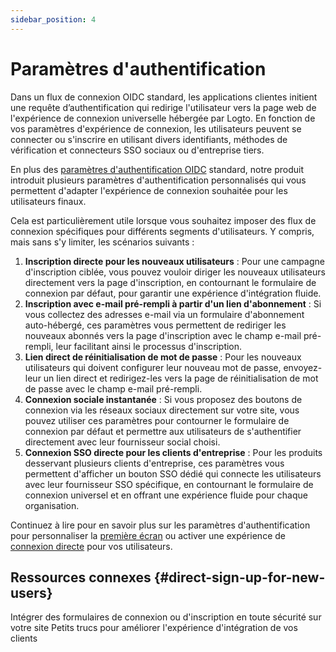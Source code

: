 ```yaml
---
sidebar_position: 4
---
```


# Paramètres d'authentification

Dans un flux de connexion OIDC standard, les applications clientes initient une requête d’authentification qui redirige l'utilisateur vers la page web de l'expérience de connexion universelle hébergée par Logto. En fonction de vos paramètres d'expérience de connexion, les utilisateurs peuvent se connecter ou s'inscrire en utilisant divers identifiants, méthodes de vérification et connecteurs SSO sociaux ou d'entreprise tiers.

En plus des [paramètres d'authentification OIDC](https://openid.net/specs/openid-connect-core-1_0.html#AuthRequest) standard, notre produit introduit plusieurs paramètres d'authentification personnalisés qui vous permettent d'adapter l'expérience de connexion souhaitée pour les utilisateurs finaux.

Cela est particulièrement utile lorsque vous souhaitez imposer des flux de connexion spécifiques pour différents segments d'utilisateurs. Y compris, mais sans s'y limiter, les scénarios suivants :

1. **Inscription directe pour les nouveaux utilisateurs** : Pour une campagne d'inscription ciblée, vous pouvez vouloir diriger les nouveaux utilisateurs directement vers la page d'inscription, en contournant le formulaire de connexion par défaut, pour garantir une expérience d'intégration fluide.
2. **Inscription avec e-mail pré-rempli à partir d'un lien d'abonnement** : Si vous collectez des adresses e-mail via un formulaire d'abonnement auto-hébergé, ces paramètres vous permettent de rediriger les nouveaux abonnés vers la page d'inscription avec le champ e-mail pré-rempli, leur facilitant ainsi le processus d'inscription.
3. **Lien direct de réinitialisation de mot de passe** : Pour les nouveaux utilisateurs qui doivent configurer leur nouveau mot de passe, envoyez-leur un lien direct et redirigez-les vers la page de réinitialisation de mot de passe avec le champ e-mail pré-rempli.
4. **Connexion sociale instantanée** : Si vous proposez des boutons de connexion via les réseaux sociaux directement sur votre site, vous pouvez utiliser ces paramètres pour contourner le formulaire de connexion par défaut et permettre aux utilisateurs de s'authentifier directement avec leur fournisseur social choisi.
5. **Connexion SSO directe pour les clients d'entreprise** : Pour les produits desservant plusieurs clients d'entreprise, ces paramètres vous permettent d'afficher un bouton SSO dédié qui connecte les utilisateurs avec leur fournisseur SSO spécifique, en contournant le formulaire de connexion universel et en offrant une expérience fluide pour chaque organisation.

Continuez à lire pour en savoir plus sur les paramètres d'authentification pour personnaliser la [première écran](/end-user-flows/authentication-parameters/first-screen) ou activer une expérience de [connexion directe](/end-user-flows/authentication-parameters/direct-sign-in) pour vos utilisateurs.

## Ressources connexes \{#direct-sign-up-for-new-users}

<Url href="https://blog.logto.io/embed-login-or-registration-forms-securely-on-your-site">
  Intégrer des formulaires de connexion ou d'inscription en toute sécurité sur votre site
</Url>

<Url href="https://blog.logto.io/authentication-parameters">
  Petits trucs pour améliorer l'expérience d'intégration de vos clients
</Url>

